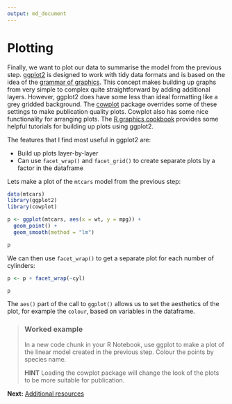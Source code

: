 ```yaml
---
output: md_document
---
```

# Plotting

Finally, we want to plot our data to summarise the model from the previous step. [ggplot2](https://cran.r-project.org/web/packages/ggplot2/ggplot2.pdf) is designed to work with tidy data formats and is based on the idea of the [grammar of graphics](https://ramnathv.github.io/pycon2014-r/visualize/ggplot2.html). This concept makes building up graphs from very simple to complex quite straightforward by adding additional layers. However, ggplot2 does have some less than ideal formatting like a grey gridded background. The [cowplot]() package overrides some of these settings to make publication quality plots. Cowplot also has some nice functionality for arranging plots. The [R graphics cookbook](http://www.cookbook-r.com/Graphs/) provides some helpful tutorials for building up plots using ggplot2. 

The features that I find most useful in ggplot2 are:

- Build up plots layer-by-layer
- Can use `facet_wrap()` and `facet_grid()` to create separate plots by a factor in the dataframe

Lets make a plot of the `mtcars` model from the previous step:

```r
data(mtcars)
library(ggplot2)
library(cowplot)

p <- ggplot(mtcars, aes(x = wt, y = mpg)) + 
  geom_point() + 
  geom_smooth(method = "lm")

p
```

We can then use `facet_wrap()` to get a separate plot for each number of cylinders:

```r
p <- p + facet_wrap(~cyl)

p
```

The `aes()` part of the call to `ggplot()` allows us to set the aesthetics of the plot, for example the `colour`, based on variables in the dataframe.

> ### Worked example
>
> In a new code chunk in your R Notebook, use ggplot to make a plot of the linear model created in the previous step. Colour the points by species name. 
>
> **HINT** Loading the cowplot package will change the look of the plots to be more suitable for publication.

**Next:** [Additional resources](./next_steps.md)

